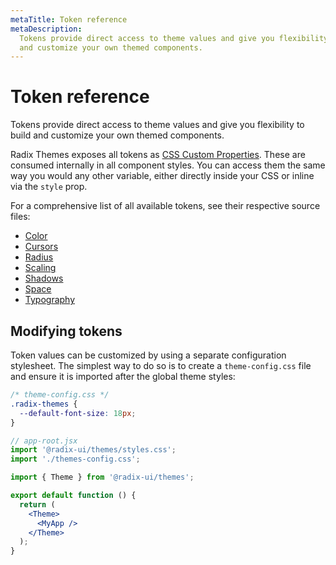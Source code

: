 ```yaml
---
metaTitle: Token reference
metaDescription:
  Tokens provide direct access to theme values and give you flexibility to build
  and customize your own themed components.
---
```


# Token reference

<Description>
  Tokens provide direct access to theme values and give you flexibility to build
  and customize your own themed components.
</Description>

Radix Themes exposes all tokens as [CSS Custom Properties](https://developer.mozilla.org/en-US/docs/Web/CSS/--*). These are consumed internally in all component styles. You can access them the same way you would any other variable, either directly inside your CSS or inline via the `style` prop.

For a comprehensive list of all available tokens, see their respective source files:

- [Color](https://github.com/radix-ui/themes/blob/main/packages/radix-ui-themes/src/styles/tokens/color.css)
- [Cursors](https://github.com/radix-ui/themes/blob/main/packages/radix-ui-themes/src/styles/tokens/cursor.css)
- [Radius](https://github.com/radix-ui/themes/blob/main/packages/radix-ui-themes/src/styles/tokens/radius.css)
- [Scaling](https://github.com/radix-ui/themes/blob/main/packages/radix-ui-themes/src/styles/tokens/scaling.css)
- [Shadows](https://github.com/radix-ui/themes/blob/main/packages/radix-ui-themes/src/styles/tokens/shadow.css)
- [Space](https://github.com/radix-ui/themes/blob/main/packages/radix-ui-themes/src/styles/tokens/space.css)
- [Typography](https://github.com/radix-ui/themes/blob/main/packages/radix-ui-themes/src/styles/tokens/typography.css)

## Modifying tokens

Token values can be customized by using a separate configuration stylesheet. The simplest way to do so is to create a `theme-config.css` file and ensure it is imported after the global theme styles:

```css
/* theme-config.css */
.radix-themes {
  --default-font-size: 18px;
}
```

```jsx
// app-root.jsx
import '@radix-ui/themes/styles.css';
import './themes-config.css';

import { Theme } from '@radix-ui/themes';

export default function () {
  return (
    <Theme>
      <MyApp />
    </Theme>
  );
}
```
